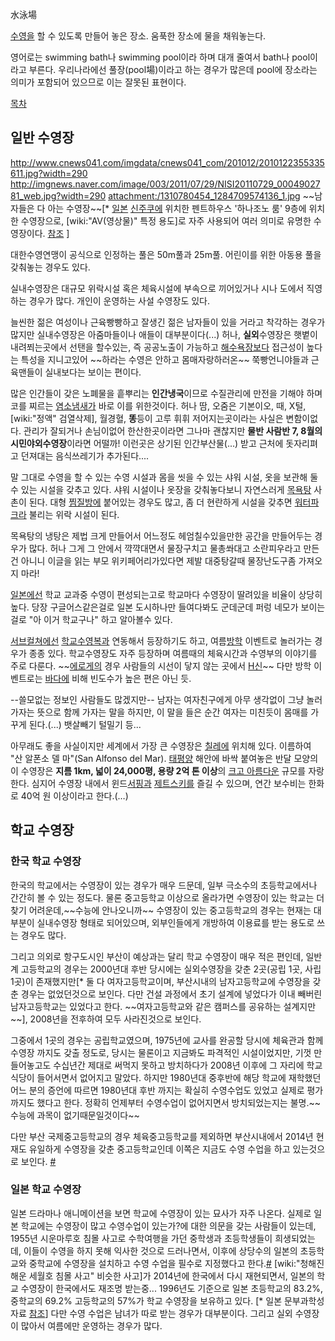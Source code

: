 水泳場

[[수영]]을 할 수 있도록 만들어 놓은 장소. 움푹한 장소에 물을 채워놓는다.

영어로는 swimming bath나 swimming pool이라 하며 대개 줄여서 bath나 pool이라고 부른다. 우리나라에선 풀장(pool場)이라고 하는 경우가 많은데 pool에 장소라는 의미가 포함되어 있으므로 이는 잘못된 표현이다.

[[목차]]
== 일반 수영장 ==
http://www.cnews041.com/imgdata/cnews041_com/201012/2010122355335611.jpg?width=290 http://imgnews.naver.com/image/003/2011/07/29/NISI20110729_0004902781_web.jpg?width=290
attachment:/1310780454_1284709574136_1.jpg
~~남자들은 다 아는 수영장~~[* [[일본]] [[신주쿠]]에 위치한 펜트하우스 '하나조노 룸' 9층에 위치한 수영장으로, [wiki:"AV(영상물)" 특정 용도]로 자주 사용되어 여러 의미로 유명한 수영장이다. [http://waterlotus.egloos.com/3347707 참조] ]

대한수영연맹이 공식으로 인정하는 풀은 50m풀과 25m풀. 어린이를 위한 아동용 풀을 갖춰놓는 경우도 있다.

실내수영장은 대규모 위락시설 혹은 체육시설에 부속으로 끼어있거나 시나 도에서 직영하는 경우가 많다. 개인이 운영하는 사설 수영장도 있다.

늘씬한 젊은 여성이나 근육빵빵하고 잘생긴 젊은 남자들이 있을 거라고 착각하는 경우가 많지만 실내수영장은 아줌마들이나 애들이 대부분이다(...) 허나, '''실외'''수영장은 햇볕이 내려쬐는곳에서 선탠을 할수있는, 즉 공공노출이 가능하고 [[해수욕장]]보다 접근성이 높다는 특성을 지니고있어 ~~하라는 수영은 안하고 몸매자랑하러온~~ 쭉빵언니야들과 근육맨들이 실내보다는 보이는 편이다.

많은 인간들이 갖은 노폐물을 흩뿌리는 '''인간냉국'''이므로 수질관리에 만전을 기해야 하며 코를 찌르는 [[염소]]냄새가 바로 이를 위한것이다. 허나 땀, 오줌은 기본이오, 때, X털, [wiki:"정액" 검열삭제], 월경혈, '''똥'''등이 고루 휘휘 저어지는곳이라는 사실은 변함이없다. 관리가 잘되거나 손님이없어 한산한곳이라면 그나마 괜찮지만 '''물반 사람반 7, 8월의 시민야외수영장'''이라면 어떨까! 이런곳은 상기된 인간부산물(...) 받고 근처에 돗자리펴고 던져대는 음식쓰레기가 추가된다....

말 그대로 수영을 할 수 있는 수영 시설과 몸을 씻을 수 있는 샤워 시설, 옷을 보관해 둘 수 있는 시설을 갖추고 있다. 샤워 시설이나 옷장을 갖춰놓다보니 자연스러게 [[목욕탕]] 사촌이 된다. 대형 [[찜질방]]에 붙어있는 경우도 많고, 좀 더 현란하게 시설을 갖추면 [[워터파크]]라 불리는 위락 시설이 된다.

목욕탕의 냉탕은 제법 크게 만들어서 어느정도 헤엄칠수있을만한 공간을 만들어두는 경우가 많다. 허나 그게 그 안에서 꺅꺅대면서 물장구치고 물총쏴대고 소란피우라고 만든건 아니니 이글을 읽는 부모 위키페어리가있다면 제발 대중탕갈때 물장난도구좀 가져오지 마라!

[[일본]]에선 학교 교과중 수영이 편성되는고로 학교마다 수영장이 딸려있을 비율이 상당히 높다. 당장 구글어스같은걸로 일본 도시하나만 들여다봐도 군데군데 퍼렁 네모가 보이는걸로 "아 이거 학교구나" 하고 알아볼수 있다. 

[[서브컬쳐]]에선 [[학교수영복]]과 연동해서 등장하기도 하고, 여름[[방학]] 이벤트로 놀러가는 경우가 종종 있다. 학교수영장도 자주 등장하며 여름때의 체육시간과 수영부의 이야기를 주로 다룬다. ~~[[에로게]]의 경우 사람들의 시선이 닿지 않는 곳에서 [[H신]]~~ 다만 방학 이벤트로는 [[바다]]에 비해 빈도수가 높은 편은 아닌 듯.

--쓸모없는 정보인 사람들도 많겠지만-- 남자는 여자친구에게 아무 생각없이 그냥 놀러가자는 뜻으로 함께 가자는 말을 하지만, 이 말을 들은 순간 여자는 미친듯이 몸매를 가꾸게 된다.(...) 뱃살빼기 털밀기 등...

아무래도 좋을 사실이지만 세계에서 가장 큰 수영장은 [[칠레]]에 위치해 있다. 이름하여 "산 알폰소 델 마"(San Alfonso del Mar). [[태평양]] 해안에 바싹 붙여놓은 반달 모양의 이 수영장은 '''지름 1km, 넓이 24,000평, 용량 2억 톤 이상'''의 [[크고 아름다운]] 규모를 자랑한다. 심지어 수영장 내에서 윈드[[서핑]]과 [[제트스키]]를 즐길 수 있으며, 연간 보수비는 한화로 40억 원 이상이라고 한다.(…)

== 학교 수영장 ==
=== 한국 학교 수영장 ===
한국의 학교에서는 수영장이 있는 경우가 매우 드문데, 일부 극소수의 초등학교에서나 간간히 볼 수 있는 정도다. 물론 중고등학교 이상으로 올라가면 수영장이 있는 학교는 더 찾기 어려운데,~~수능에 안나오니까~~ 수영장이 있는 중고등학교의 경우는 현재는 대부분이 실내수영장 형태로 되어있으며, 외부인들에게 개방하여 이용료를 받는 용도로 쓰는 경우도 많다.

그리고 의외로 항구도시인 부산이 예상과는 달리 학교 수영장이 매우 적은 편인데, 일반계 고등학교의 경우는 2000년대 후반 당시에는 실외수영장을 갖춘 2곳(공립 1곳, 사립 1곳)이 존재했지만[* 둘 다 여자고등학교이며, 부산시내의 남자고등학교에 수영장을 갖춘 경우는 없었던것으로 보인다. 다만 건설 과정에서 초기 설계에 넣었다가 이내 빼버린 남자고등학교는 있었다고 한다. ~~여자고등학교와 같은 캠퍼스를 공유하는 설계지만~~], 2008년을 전후하여 모두 사라진것으로 보인다.

그중에서 1곳의 경우는 공립학교였으며, 1975년에 교사를 완공할 당시에 체육관과 함께 수영장 까지도 갖출 정도로, 당시는 물론이고 지금봐도 파격적인 시설이었지만, 기껏 만들어놓고도 수십년간 제대로 써먹지 못하고 방치하다가 2008년 이후에 그 자리에 학교 식당이 들어서면서 없어지고 말았다. 하지만 1980년대 중후반에 해당 학교에 재학했던 어느 분의 증언에 따르면 1980년대 후반 까지는 확실히 수영수업도 있었고 실제로 평가 까지도 했다고 한다. 정확히 언제부터 수영수업이 없어지면서 방치되었는지는 불명.~~수능에 과목이 없기때문일것이다~~

다만 부산 국제중고등학교의 경우 체육중고등학교를 제외하면 부산시내에서 2014년 현재도 유일하게 수영장을 갖춘 중고등학교인데 이쪽은 지금도 수영 수업을 하고 있는것으로 보인다. [http://blog.naver.com/limjintw/220122057053 #]
=== 일본 학교 수영장 ===
일본 드라마나 애니메이션을 보면 학교에 수영장이 있는 묘사가 자주 나온다. 실제로 일본 학교에는 수영장이 많고 수영수업이 있는가?에 대한 의문을 갖는 사람들이 있는데, 1955년 시운마루호 침몰 사고로 수학여행을 가던 중학생과 초등학생들이 희생되었는데, 이들이 수영을 하지 못해 익사한 것으로 드러나면서, 이후에 상당수의 일본의 초등학교와 중학교에 수영장을 설치하고 수영 수업을 필수로 지정했다고 한다.[http://news.naver.com/main/read.nhn?mode=LSD&mid=sec&sid1=104&oid=052&aid=0000519466 #] [wiki:"청해진해운 세월호 침몰 사고" 비슷한 사고]가 2014년에 한국에서 다시 재현되면서, 일본의 학교 수영장이 한국에서도 재조명 받는중... 1996년도 기준으로 일본 초등학교의 83.2%, 중학교의 69.2% 고등학교의 57%가 학교 수영장을 보유하고 있다. [* 일본 문부과학성 자료 [http://www.mext.go.jp/b_menu/hakusho/nc/t19960520001/t19960520001.html 참조]] 다만 수영 수업은 남녀가 따로 받는 경우가 대부분이다. 그리고 실외 수영장이 많아서 여름에만 운영하는 경우가 많다. 
